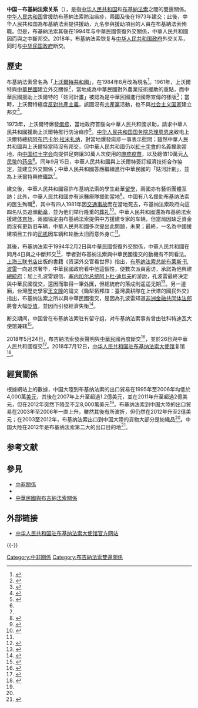 {{NoteTA
|G1 = 地名
|1 = zh-hans:布莱斯; zh-hant:布萊斯; zh-sg:布莱兹;
|2 = zh-hans:孔波雷; zh-hant:龔保雷; zh-hk:孔波雷;zh-sg:孔帕奥埃;
}}

{{not|中華民國與布吉納法索關係}}
{{Dablink|關於其他「中」字國家與「布」字國家的外交關係，詳見'''[[中布關係|中布關係 (消歧義)]]'''。}}

{{Infobox bilateral relations
|中国－布基納法索|中国|布基納法索
|map=China Burkina Faso Locator.svg
|mission1=[[中国驻布基纳法索大使馆|中国驻布基纳法索大使馆]]
|mission2=[[布基纳法索驻华大使馆|布基纳法索驻华大使馆]]
|envoytitle1=[[中国驻布基纳法索大使列表|大使]]
|envoy1=[[卢山_(1971年)|卢山]]
|envoytitle2=[[布基纳法索驻华大使列表|大使]]
|envoy2=[[阿达马·孔波雷|阿达马·孔波雷]]<ref>{{cite web |title = 驻华大使到任顺序及递交国书日期 |url = https://www.mfa.gov.cn/web/lbfw_673061/fgzl_673083/202201/t20220114_10495616.shtml |publisher = 中华人民共和国外交部 }}</ref>
}}

'''中国－布基納法索关系'''（{{lang-fr|Relations entre la Chine et la Burkina Faso}}），是指[[中华人民共和国|中华人民共和国]]和[[布基納法索|布基納法索]]之間的雙邊關係。[[中华人民共和国|中华人民共和国]]曾援助布基納法索防治痲疹，兩國及後在1973年建交；此後，中华人民共和国為布基納法索提供援助，九名參與援助項目的人員在布基納法索殉職。但是，布基納法索其後在1994年与中華民國恢復外交關係，中華人民共和國因而與之中斷邦交。2018年，布基納法索恢复与[[中华人民共和国政府|中华人民共和国政府]]外交关系，同时与[[中华民国政府|中华民国政府]]断交。

== 歷史 ==
布基納法索曾名為「[[上沃爾特共和國|上沃爾特共和國]]」，在1984年8月改為現名<ref>{{cite web |title=布基纳法索国家概况 |url=http://www.fmprc.gov.cn/mfa_chn/gjhdq_603914/gj_603916/fz_605026/1206_605172/ |website=中华人民共和国外交部 |access-date=2015-10-03 |archive-url=https://archive.is/20151003063534/http://www.fmprc.gov.cn/mfa_chn/gjhdq_603914/gj_603916/fz_605026/1206_605172/ |archive-date=2015-10-03 |deadurl=no }}</ref>。1961年，上沃爾特與[[中華民國|中華民國]]建立外交關係<ref>{{cite web |title=第三項　我國與非洲地區國家關係 |work=中華民國九十八年外交年鑑 |url=http://multilingual.mofa.gov.tw/web/web_UTF-8/almanac/almanac2009/html/08-1-3.htm |access-date=2015-10-03 |archive-url=https://archive.is/20151003064304/http://multilingual.mofa.gov.tw/web/web_UTF-8/almanac/almanac2009/html/08-1-3.htm |archive-date=2015-10-03 |dead-url=no }}</ref>，當地成為中華民國對外農業技術援助的重點，而中華民國援助上沃爾特的「姑河計畫」被認為是中華民國進行國際宣傳的樣版<ref name="tech">{{cite book |author=王文隆 |title=外交下鄉, 農業出洋: 中華民國農技援助非洲的實施和影響 ,1960-1974 |publisher=國立政治大學歷史學系 |year=2004 |ISBN = 9789570175035 }}</ref>{{Rp|357}}；當時，上沃爾特極度[[反共主義|反對共產主義]]，該國沒有[[共產黨|共產黨]]活動，也不與[[社会主义国家|社会主义国家]]建立邦交<ref>{{cite book |title = 中華民國史事紀要(初稿) |access-date=2015-10-03 |publisher= 中華民國史料研究中心 |year=1971 }}</ref>。

{{Wikisource|关于中华人民共和国和上沃尔特共和国建立外交关系的联合公报}}

1973年，上沃爾特爆發[[痲疹|痲疹]]，當地政府首腦向中華人民共和國求助，請求中華人民共和國援助上沃爾特推行防治痲疹<ref name="XinHua">{{cite journal |title=新華月報 |publisher=新华月报社 |volume=342–344 |year=1973 }}</ref>。[[中华人民共和国国务院总理|中华人民共和国国务院总理]][[周恩来|周恩来]]致电上沃爾特總統[[阿布巴卡尔·拉米扎纳|阿布巴卡尔·拉米扎纳]]，對當地爆發痲疹一事表示慰問；雖然中華人民共和國與上沃爾特當時沒有邦交，但中華人民共和國仍以[[紅十字會|紅十字會]]的名義援助當地，由[[中国红十字会|中国红十字会]]向{{link-en|布基納法索红十字會|Burkinabé Red Cross Society|上沃爾特红十字會}}提供足夠讓30萬人次使用的[[麻疹疫苗|麻疹疫苗]]，以及總值10萬元[[人民幣|人民幣]]的[[药品|药品]]<ref name="XinHua" />。同年9月15日，中華人民共和國與上沃爾特簽訂經濟技術合作協定，並建立外交關係；中華人民共和國答應繼續進行中華民國的「姑河計劃」，並為上沃爾特興修[[鐵路|鐵路]]<ref name="tech" />{{Rp|350}}。

建交後，中華人民共和國容許布基納法索的學生赴華[[留學|留學]]，兩國亦有藝術團體互訪；此外，中華人民共和國亦有派醫療隊援助當地<ref>{{cite book |title = 中国对外文化交流概览, 1949-1991 |publisher=光明日报出版社 |year=1993 }}</ref>{{Rp|177}}。中國有八名援助布基纳法索的医生殉職<ref name="Death">{{cite book |author = 王泰平 |title = 当代中国使节外交生涯 |volume=6 |publisher=[[世界知识出版社|世界知识出版社]] |year=1999 }}</ref>{{Rp|326}}，其中有四人1981年因[[交通事故|交通事故]]而在當地死去，布基纳法索政府向這四名队员追頒[[勳章|勳章]]，並为他们举行隆重的[[葬礼|葬礼]]<ref>{{cite book |title = 当代中国的对外经済合作 |publisher=[[中国社会科学出版社|中国社会科学出版社]]|year=1989}}</ref>{{Rp|266}}。中華人民共和國還為布基纳法索援建[[体育场|体育场]]，兩國協定由布基纳法索提供中方援建专家的车辆，但當局因缺乏資金而沒有更新旧车辆，中華人民共和國多次提出此問題，未果；最終，一名為中國援建項目工作的[[司机|司机]]因车辆和轮胎太旧而意外身亡<ref name="Death" />{{Rp|347}}。

其後，布基纳法索于1994年2月2日與中華民國恢復外交關係，中華人民共和國在同月4日與之中斷邦交<ref>{{cite book |title = 中国外交概览 |publisher = 世界知识出版社 |year=1995 }}</ref>，學者對布基纳法索與中華民國復交的動機有不同看法。[[上海三联书店|上海三联书店]]出版的書籍《资深外交官看世界》指出，[[布基纳法索总统|布基纳法索总统]][[布莱斯·孔波雷|布莱斯·孔波雷]]一向追求奢华，中華民國政府看中他這個性，便數次派員密访，承諾為他興建[[總統府|總統府]]；加上孔波雷親信、[[塞内加尔总统|塞内加尔总统]][[阿卜杜·迪烏夫|阿卜杜·迪烏夫]]的游說，孔波雷最終決定與中華民國復交，還因而取得一筆[[外匯|外匯]]，但總統府的落成則遥遥无期<ref>{{cite book |author1=王嵎生 |author2=杨健 |title=资深外交官看世界 |publisher=[[上海三联书店|上海三联书店]] |year=2005 |ISBN = 9787542622440 }}</ref>{{Rp|149}}。另一邊廂，台灣歷史學家[[王文隆|王文隆]]的論文《鋤犁拓邦誼：臺灣農耕隊在上伏塔的國民外交》指出，布基纳法索之所以與中華民國復交，是因為孔波雷知道[[非洲金融共同体法郎|非洲金融共同体法郎]]將會大幅[[貶值|貶值]]，並因而引發經濟失衡<ref>{{cite journal |author=王文隆 |title = 鋤犁拓邦誼：臺灣農耕隊在上伏塔的國民外交 |journal=臺灣文獻 |volume=63 |issue=3 }}</ref>{{Rp|143}}。

断交期间，中国曾在布基纳法索驻有留守组，对布基纳法索事务曾由驻科特迪瓦大使馆兼辖<ref>{{cite web |title=未建交国代管馆名单 |url=https://www.mfa.gov.cn/ce/cezw//chn/lsxx/lsdt/t147401.htm |website=中华人民共和国驻津巴布韦共和国大使馆 |accessdate=2022-05-06}}</ref>。

{{Wikisource|中华人民共和国与布基纳法索关于恢复外交关系的联合公报}}

2018年5月24日，布吉納法索發表聲明與[[中華民國|中華民國]]再度斷交<ref>{{cite web |url=http://taiwan.huanqiu.com/article/2018-05/12089260.html |title=快讯!布基纳法索宣布与台湾断交 |access-date=2018-05-24 |date=2018-05-24 |author=王敏 |website=环球网 |language=zh-CN |dead-url=no |archive-url=https://web.archive.org/web/20180525114228/http://taiwan.huanqiu.com/article/2018-05/12089260.html |archive-date=2018-05-25 }}</ref>，並於26日與中華人民共和國復交<ref>{{cite web |url = http://www.fmprc.gov.cn/web/zyxw/t1562759.shtml |title = 中国与布基纳法索复交 |access-date = 2018-05-26 |author =  |date = 2018-05-26 |website = 中华人民共和国外交部官网 |language = zh-CN |archive-date = 2018-05-26 |archive-url = https://web.archive.org/web/20180526190826/http://www.fmprc.gov.cn/web/zyxw/t1562759.shtml |dead-url = no }}</ref>。2018年7月12日，[[中华人民共和国驻布基纳法索大使馆|中华人民共和国驻布基纳法索大使馆]]复馆<ref>{{cite web |authors = 援布吉纳法索医疗队、左彦 |title = 复派首批援助布基纳法索医疗队参加 中华人民共和国驻布基纳法索大使馆开馆仪式 及内部座谈会会议纪要 |url = http://www.bjsjth.cn/Html/News/Articles/4058.html |website=北京世纪坛医院官网 |access-date=2018-07-16 |date=2018-07-16 }}</ref>。

== 經貿關係 ==
{{Gallery
|title=中国大陸與布基纳法索貿易（1995年至2012年）
|width=300
|height=250
|align=center
|lines=1
|File:中国出口到布基纳法索 (1995 - 2012).PNG|中国大陸到布基纳法索的出口貿易<ref name="tradea">{{cite web |first = Alexander |last = Simoes |title = 产品中国出口到布基纳法索 (1995 - 2012) |url = https://atlas.media.mit.edu/zh/explore/stacked/hs/export/chn/bfa/show/1995.2012/ |publisher = Observatory of Economic Complexity |access-date = 2015-10-04 }}</ref>
|File:布基纳法索出口到中国 (1995 - 2012).PNG|布基纳法索到中国大陸的出口貿易<ref name="tradeb">{{cite web |first = Alexander |last = Simoes |title = 产品布基纳法索出口到中国 (1995 - 2012) |url = https://atlas.media.mit.edu/zh/explore/stacked/hs/export/bfa/chn/show/1995.2012/|publisher=Observatory of Economic Complexity |access-date = 2015-10-04 }}</ref>
}}

根據{{link-en|經濟複雜性研究中心|The Observatory of Economic Complexity}}網站上的數據，中国大陸到布基纳法索的出口貿易在1995年至2006年均低於4,000萬[[美元|美元]]，其後在2007年上升至超過1.2億美元，並在2011年升至超過2億美元，但在2012年突然下降至不足8,000萬美元<ref name="tradea" />。布基纳法索到中国大陸的出口貿易在2003年至2006年一直上升，雖然其後有所波折，但仍然在2012年升至2億美元；在2003至2012年，布基纳法索出口到中国大陸的貨物大部分是紡織品<ref name="tradeb" />。中国大陸在2012年是布基纳法索第二大的出口目的地<ref>{{cite web |first = Alexander |last = Simoes |title = 布基纳法索的出口目的地 (2012) |url = https://atlas.media.mit.edu/zh/explore/tree_map/hs/export/bfa/show/all/2012/ |publisher = Observatory of Economic Complexity |access-date = 2015-10-04 }}</ref>。

== 参考文献 ==
{{Reflist|30em}}

== 參見 ==
{{Spoken Wikipedia|中華人民共和國與布基納法索關係 - zh-yue.ogg|2016年|2月7日|粵語}}
* [[中非關係|中非關係]]
* {{link-en|布基納法索外交|Foreign relations of Burkina Faso}}
* [[中華民國與布吉納法索關係|中華民國與布吉納法索關係]]

== 外部链接 ==
* [http://bf.china-embassy.gov.cn/chn/ 中华人民共和国驻布基纳法索大使馆官方网站]{{zh-hans icon}}{{fr icon}}

{{-}}
{{中華人民共和國外交}}
{{布基纳法索外交}}
{{Portal bar|國際關係|中國|中華人民共和國|布吉納法索|image4=Flag of Burkina Faso.svg|非洲}}

[[Category:中非關係|Category:中非關係]]
[[Category:布吉納法索雙邊關係|Category:布吉納法索雙邊關係]]